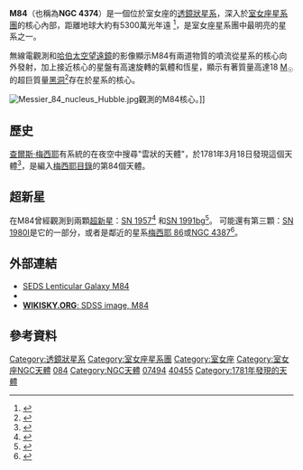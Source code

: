{{Infobox Galaxy
| image = 
| caption = ''M84''.  Credit:[[NOAO|NOAO]].
| name =  [[梅西耶天體|梅西耶]] 84
| type = E1<ref name="ned">{{cite web
  | title=NASA/IPAC Extragalactic Database
  | work=Results for NGC 4374
  | url=http://nedwww.ipac.caltech.edu/
  | accessdate=2006-11-14
  | archive-date=2018-12-25
  | archive-url=https://web.archive.org/web/20181225045153/http://ned.ipac.caltech.edu/
  | dead-url=no
  }}</ref>
| epoch = [[J2000|J2000]]
| ra = {{RA|12|25|03.7}}<ref name="ned" />
| dec = {{DEC|+12|53|13}}<ref name="ned" />
| dist_ly = [[1_E23_m|60 ± 3]] [[光年|Mly]] (18.4 ± 0.9 [[秒差距|Mpc]])<ref name="tonryetal2001">{{cite journal
  | author=J. L. Tonry, A. Dressler, J. P. Blakeslee, E. A. Ajhar, A. B. Fletcher, G. A. Luppino, M. R. Metzger, C. B. Moore
  | title=The SBF Survey of Galaxy Distances. IV. SBF Magnitudes, Colors, and Distances
  | journal=Astrophysical Journal
  | year=2001
  | volume=546
  | issue=2
  | pages=681–693
  | url=http://adsabs.harvard.edu/abs/2001ApJ...546..681T
  | doi=10.1086/318301
  | access-date=2007-08-15
  | archive-date=2008-02-14
  | archive-url=https://web.archive.org/web/20080214211129/http://adsabs.harvard.edu/abs/2001ApJ...546..681T
  | dead-url=no
  }}</ref>
| z = 1060 ± 6 km/s<ref name="ned" />
| appmag_v = 10.1<ref name="ned" />
| size_v = 6′.5 × 5′.6<ref name="ned" />
| constellation name = [[室女座|室女座]]
| notes = -
| names = [[New_General_Catalogue|NGC]] 4374,<ref name="ned" /> [[Uppsala_General_Catalogue|UGC]] 7494,<ref name="ned" /> [[Principal_Galaxies_Catalogue|PGC]] 40455,<ref name="ned" />[[特殊星系圖集|阿普]]763<ref name="ned"/>
}}
'''M84'''（也稱為'''NGC 4374'''）是一個位於室女座的[[透鏡狀星系|透鏡狀星系]]，深入於[[室女座星系團|室女座星系團]]的核心內部，距離地球大約有5300萬光年遠
<ref name="Finoguenovetal2002">{{cite journal
  | author=Finoguenov, A.; Jones, C.
  | title=Chandra Observation of Low-Mass X-Ray Binaries in the Elliptical Galaxy M84
  | journal=The Astrophysical Journal
  | year=2002
  | volume=574
  | issue=2
  | pages=754–761
  | url=http://adsabs.harvard.edu/cgi-bin/nph-bib_query?bibcode=2002ApJ...574..754F   | doi=10.1086/340997
}}</ref>，是室女座星系團中最明亮的星系之一。

無線電觀測和[[哈伯太空望遠鏡|哈伯太空望遠鏡]]的影像顯示M84有兩道物質的噴流從星系的核心向外發射，加上接近核心的星盤有高速旋轉的氣體和恆星，顯示有著質量高達18 {{e|8}} [[太陽質量|M<sub>☉</sub>]]的超巨質量[[黑洞|黑洞]]<ref name="Lyetal2004">{{cite journal
  | author=Ly, C.; Walker, R. C.; Wrobel, J. M.
  | title=An Attempt to Probe the Radio Jet Collimation Regions in NGC 4278, NGC 4374 (M84), and NGC 6166
  | journal=The Astronomical Journal
  | year=2004
  | volume=127
  | issue=1
  | pages=119–124
  | url=http://adsabs.harvard.edu/cgi-bin/nph-bib_query?bibcode=2004AJ....127..119L
  | doi=10.1086/379855
  | access-date=2009-07-05
  | archive-date=2019-12-13
  | archive-url=https://web.archive.org/web/20191213170024/http://adsabs.harvard.edu/cgi-bin/nph-bib_query?bibcode=2004AJ....127..119L
  | dead-url=no
  }}</ref>存在於星系的核心。

[[File:Messier_84_nucleus_Hubble.jpg|thumb]]觀測的M84核心。]]

== 歷史 ==
[[查爾斯·梅西耶|查爾斯·梅西耶]]有系統的在夜空中搜尋"雲狀的天體"，於1781年3月18日發現這個天體<ref name="jonesbook1991">{{cite book 
  | author=K. G. Jones
  | year=1991
  | title=Messier's Nebulae and Star Clusters
  | edition= 2nd
  | publisher=Cambridge University Press
  | location=Cambridge
  | isbn=0-521-37079-5 }}</ref>，是編入[[梅西耶天體|梅西耶目錄]]的第84個天體。

== 超新星 ==
在M84曾經觀測到兩顆[[超新星|超新星]]：[[SN_1957|SN 1957]]<ref name="Götz1958">{{cite journal
  | author=Götz, W.
  | title=Supernova in NGC 4374 (= M 84)
  | journal=Astronomische Nachrichten
  | year=1958
  | volume=284
  | pages=141
  | url=http://adsabs.harvard.edu/cgi-bin/nph-bib_query?bibcode=1958AN....284..141G
  | doi=10.1002/asna.19572840308 }}</ref>
和[[SN_1991bg|SN 1991bg]]<ref name="Kosaietal1991">{{cite journal
  | author=Kosai, H.; Kushida, R.; Kato, T.; Filippenko, A.; Newberg, H.
  | title=Supernova 1991bg in NGC 4374
  | journal=IAU Circ.
  | year=1958
  | volume=5400
  | pages=1
  | url=http://adsabs.harvard.edu/cgi-bin/nph-bib_query?bibcode=1991IAUC.5400....1K }}</ref>。
可能還有第三顆：[[SN_1980I|SN 1980I]]是它的一部分，或者是鄰近的星系[[M86|梅西耶 86]]或[[NGC_4387|NGC 4387]]<ref name="Smith1981">{{cite journal
  | author=Smith, H. A.
  | title=The spectrum of the intergalactic supernova 1980I
  | journal=Astronomical Journal
  | volume=86
  | pages=998–1002
  | url=http://adsabs.harvard.edu/cgi-bin/nph-bib_query?bibcode=1981AJ.....86..998S
  | doi=10.1086/112975 |date=July 1981}}</ref>。

== 外部連結 ==
* [https://web.archive.org/web/20071128052912/http://seds.org/messier/m/m084.html SEDS Lenticular Galaxy M84]
* {{WikiSky}}
* [http://www.wikisky.org/?object=M84&img_source=SDSS&zoom=9 '''WIKISKY.ORG''': SDSS image, M84] {{Wayback|url=http://www.wikisky.org/?object=M84&img_source=SDSS&zoom=9 |date=20200819230118 }}

== 參考資料 ==
{{reflist}}

{{Virgo}}
{{Sky|12|25|03.7|+|12|53|13|60300000}}
{{DEFAULTSORT:Messier 084}}
{{梅西耶天体}}

[[Category:透鏡狀星系|Category:透鏡狀星系]]
[[Category:室女座星系團|Category:室女座星系團]]
[[Category:室女座|Category:室女座]]
[[Category:室女座NGC天體|Category:室女座NGC天體]]
[[Category:梅西耶天體|084]]
[[Category:NGC天體|Category:NGC天體]]
[[Category:UGC天體|07494]]
[[Category:PGC天體|40455]]
[[Category:1781年發現的天體|Category:1781年發現的天體]]